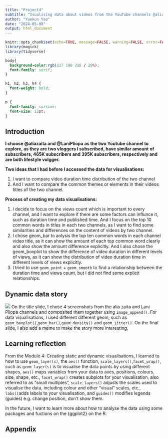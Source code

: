 ```yaml
---
title: "Project4"
subtitle: "Isualising data about videos from the YouTube channels @aliazaita and @LaniPliopa"
author: "Yuekun Yao"
date: "2024-05-08"
output: html_document
---
```


```r
knitr::opts_chunk$set(echo=TRUE, message=FALSE, warning=FALSE, error=FALSE)
library(magick)
library(tidyverse)
```

```css
body{
  background-color:rgb(117 190 218 / 20%);
  font-family: serif;
}

h1, h2, h3, h4 {
  font-weight: bold;
}

p {
  font-family: cursive;
  font-size: 12pt;
}

```

## Introduction

**I choose @aliazaita and @LaniPliopa as the two Youtube channel to explore, as they are two vloggers I subscribed, have similar amount of subscribers, 465K subscribers and 395K subscribers, respectively and are both lifestyle volgger.**

**Two ideas that I had before I accessed the data for visualisations:**

1.  I want to compare video duration time distribution of the two channel
2.  And I want to compare the common themes or elements in their videos titles of the two channel.

**Process of creating my data visualisations:**

1.  I decide to focus on the views count which is important to every channel, and I want to explore if there are some factors can influnce it, such as duration time and published time. And I focus on the top 10 common words in titles in each two channels, as I want to find some similarities and differences on the content of videos by two channel.
2.  I chose geom_bar to anlysis the top ten common words in each channel video title, as it can show the amount of each top common word clearly and also show the amount difference explicitly. And I also chose the geom_boxplot to show the difference of video duration in different levels of views, as it can show the distribution of video duration time in different levels of views explicitly.
3.  I tried to use `geom_point` + `geom_smooth` to find a relationship between the duration time and views count, but I did not find some explicit relationships.

## Dynamic data story
![](data_story.gif)
On the title slide, I chose 4 screenshots from the alia zaita and Lani Pliopa channels and composited them together using `image_append()`. For data visualisations, I used different different geom, such as
`geom_boxplot()`,`geom_bar()`,`geom_density()` and `geom_jitter()`. On the final slide, I also add a meme to make the story more interesting.

## Learning reflection
From the Module 4: Creating static and dynamic visualisations, I learned to how to use `geom_layer(s)`,
the `aes()` function, `scale_layers()`,`facet_wrap()`, such as `geom_layer(s)` is to visualise the data points by using different shapes, `aes()` maps variables from your data to axes, positions, colours, size, shape, etc., `facet_wrap()` creates subplots for your visualisation, also referred to as "small multiples", `scale_layers()` adjusts the scales used to visualise the data, including colour and other "visual" scales, etc., `labs()`adds labels to your visualisation, and `guides()` modifies legends (guides) e.g. change position, don't show them.

In the future, I want to learn more about how to analyse the data using some packages and fuctions on the {ggplot2} on the R.

## Appendix
```r

```

```r

```
